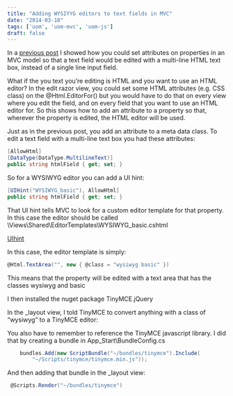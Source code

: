 ```yaml
---
title: "Adding WYSIYYG editors to text fields in MVC"
date: "2014-03-18"
tags: ['uom', 'uom-mvc', 'uom-js'] 
draft: false
---
```


In a [previous post](https://mike.barram.dev/blog/2014/multiline-text-editor-in-mvc) I showed how you could set attributes on properties in an MVC model so that a text field would be edited with a multi-line HTML text box, instead of a single line input field.

What if the you text you’re editing is HTML and you want to use an HTML editor? In the edit razor view, you could set some HTML attributes (e.g. CSS class) on the @Html.EditorFor() but you would have to do that on every view where you edit the field, and on every field that you want to use an HTML editor for. So this shows how to add an attribute to a property so that, wherever the property is edited, the HTML editor will be used.

Just as in the previous post, you add an attribute to a meta data class. To edit a text field with a multi-line text box you had these attributes:

```C#
[AllowHtml]
[DataType(DataType.MultilineText)]
public string htmlField { get; set; }
```

So for a WYSIWYG editor you can add a UI hint:

```C#
[UIHint("WYSIWYG_basic"), AllowHtml]
public string htmlField { get; set; }
```

That UI hint tells MVC to look for a custom editor template for that property. In this case the editor should be called \\Views\\Shared\\EditorTemplates\\WYSIWYG\_basic.cshtml

[UIhint](images/UIhint.png)

In this case, the editor template is simply:

```C#
@Html.TextArea("", new { @class = "wysiwyg basic" })
```

This means that the property will be edited with a text area that has the classes wysiwyg and basic

I then installed the nuget package TinyMCE.jQuery

In the \_layout view, I told TinyMCE to convert anything with a class of “wysiwyg” to a TinyMCE editor:

You also have to remember to reference the TinyMCE javascript library. I did that by creating a bundle in App\_Start\\BundleConfig.cs

```C#
    bundles.Add(new ScriptBundle("~/bundles/tinymce").Include(
        "~/Scripts/tinymce/tinymce.min.js"));
```

And then adding that bundle in the \_layout view:

```C#
 @Scripts.Render("~/bundles/tinymce")
```
